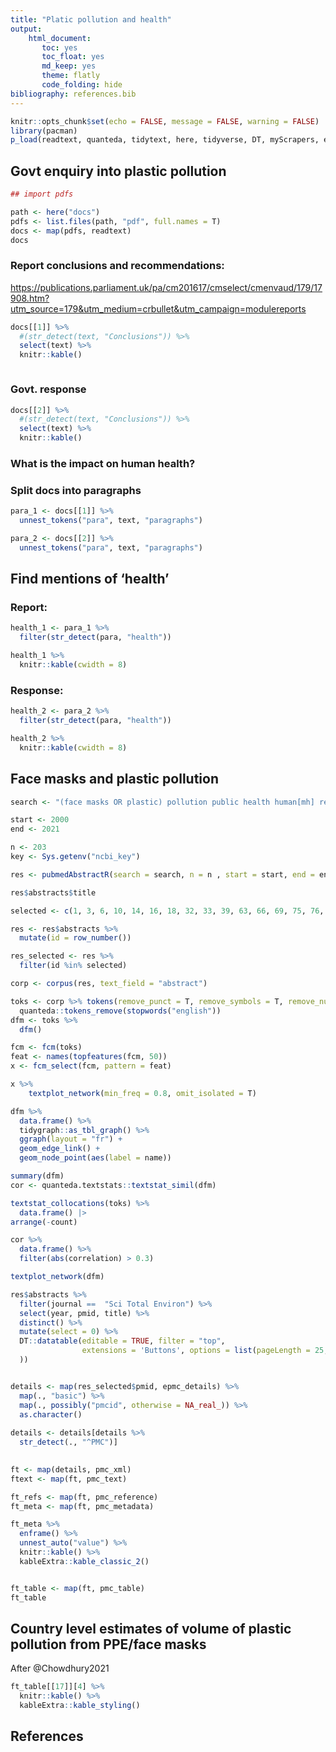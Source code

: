 ```yaml
---
title: "Platic pollution and health"
output: 
    html_document:
       toc: yes
       toc_float: yes
       md_keep: yes
       theme: flatly
       code_folding: hide
bibliography: references.bib
---
```


```r
knitr::opts_chunk$set(echo = FALSE, message = FALSE, warning = FALSE)
library(pacman)
p_load(readtext, quanteda, tidytext, here, tidyverse, DT, myScrapers, europepmc, tidypmc, kableExtra, quanteda.textstats, quanteda.textplots, ggraph, igraph, tidygraph)
```

## Govt enquiry into plastic pollution

```r

## import pdfs

path <- here("docs")
pdfs <- list.files(path, "pdf", full.names = T)
docs <- map(pdfs, readtext)
docs

```

### 

### Report conclusions and recommendations:

<https://publications.parliament.uk/pa/cm201617/cmselect/cmenvaud/179/17908.htm?utm_source=179&utm_medium=crbullet&utm_campaign=modulereports>

```r

docs[[1]] %>%
  #(str_detect(text, "Conclusions")) %>%
  select(text) %>%
  knitr::kable()



```

### Govt. response

```r

docs[[2]] %>%
  #(str_detect(text, "Conclusions")) %>%
  select(text) %>%
  knitr::kable()

```

### What is the impact on human health?

### Split docs into paragraphs

```r

para_1 <- docs[[1]] %>%
  unnest_tokens("para", text, "paragraphs")

para_2 <- docs[[2]] %>%
  unnest_tokens("para", text, "paragraphs")

```

## Find mentions of 'health'

### Report:

```r

health_1 <- para_1 %>%
  filter(str_detect(para, "health"))

health_1 %>%
  knitr::kable(cwidth = 8)

```

### Response:

```r

health_2 <- para_2 %>%
  filter(str_detect(para, "health"))

health_2 %>%
  knitr::kable(cwidth = 8)

```

## Face masks and plastic pollution

```r

search <- "(face masks OR plastic) pollution public health human[mh] review"

start <- 2000
end <- 2021

n <- 203
key <- Sys.getenv("ncbi_key")

res <- pubmedAbstractR(search = search, n = n , start = start, end = end, ncbi_key = key, authors = F)

res$abstracts$title

selected <- c(1, 3, 6, 10, 14, 16, 18, 32, 33, 39, 63, 66, 69, 75, 76, 87, 95, 99, 107, 113, 119, 123, 144, 160, 185, 188, 196)

res <- res$abstracts %>%
  mutate(id = row_number())

res_selected <- res %>%
  filter(id %in% selected)
```

```r

corp <- corpus(res, text_field = "abstract")

toks <- corp %>% tokens(remove_punct = T, remove_symbols = T, remove_numbers = T, remove_url = T) %>% tokens_tolower() %>% tokens_wordstem() %>%
  quanteda::tokens_remove(stopwords("english")) 
dfm <- toks %>%
  dfm()

fcm <- fcm(toks)
feat <- names(topfeatures(fcm, 50))
x <- fcm_select(fcm, pattern = feat) 

x %>%
    textplot_network(min_freq = 0.8, omit_isolated = T)

dfm %>%
  data.frame() %>%
  tidygraph::as_tbl_graph() %>%
  ggraph(layout = "fr") +
  geom_edge_link() +
  geom_node_point(aes(label = name)) 

summary(dfm)
cor <- quanteda.textstats::textstat_simil(dfm)

textstat_collocations(toks) %>%
  data.frame() |>
arrange(-count)

cor %>%
  data.frame() %>%
  filter(abs(correlation) > 0.3)

textplot_network(dfm)
```



```r
res$abstracts %>%
  filter(journal ==  "Sci Total Environ") %>%
  select(year, pmid, title) %>%
  distinct() %>%
  mutate(select = 0) %>%
  DT::datatable(editable = TRUE, filter = "top", 
                extensions = 'Buttons', options = list(pageLength = 25, dom = 'Bfrtip', buttons = c('copy', 'csv', 'excel', 'pdf', 'print')
  ))



```

```r

details <- map(res_selected$pmid, epmc_details) %>%
  map(., "basic") %>%
  map(., possibly("pmcid", otherwise = NA_real_)) %>%
  as.character()
  
details <- details[details %>%
  str_detect(., "^PMC")]
  

ft <- map(details, pmc_xml)
ftext <- map(ft, pmc_text)

ft_refs <- map(ft, pmc_reference)
ft_meta <- map(ft, pmc_metadata)

ft_meta %>%
  enframe() %>%
  unnest_auto("value") %>%
  knitr::kable() %>%
  kableExtra::kable_classic_2()



```

```r

ft_table <- map(ft, pmc_table)
ft_table

```



## Country level estimates of volume of plastic pollution from PPE/face masks

After @Chowdhury2021

```r

ft_table[[17]][4] %>%
  knitr::kable() %>%
  kableExtra::kable_styling()

```



## References
